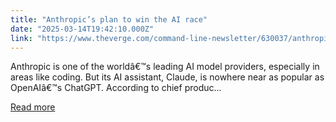 ```yaml
---
title: "Anthropic’s plan to win the AI race"
date: "2025-03-14T19:42:10.000Z"
link: "https://www.theverge.com/command-line-newsletter/630037/anthropic-plan-win-ai-race-mike-krieger"
---
```


Anthropic is one of the worldâ€™s leading AI model providers, especially in areas like coding. But its AI assistant, Claude, is nowhere near as popular as OpenAIâ€™s ChatGPT.
According to chief produc...

[Read more](https://www.theverge.com/command-line-newsletter/630037/anthropic-plan-win-ai-race-mike-krieger)
